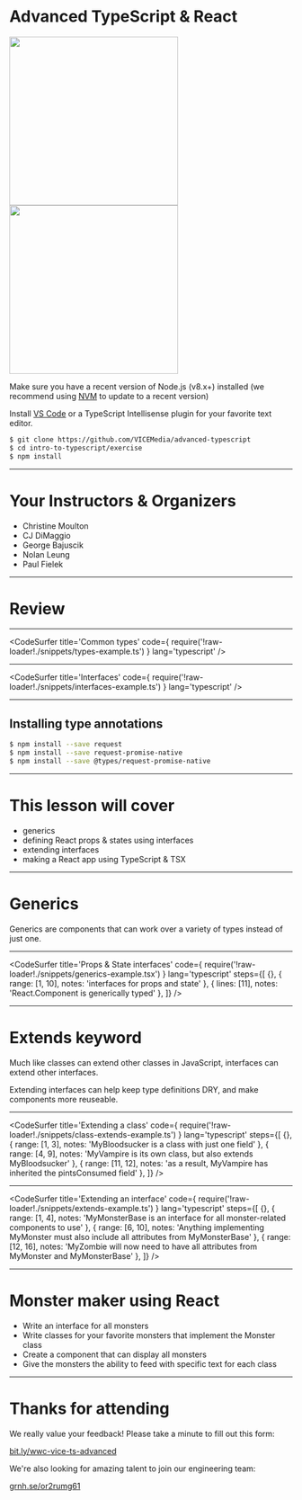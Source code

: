 

# Advanced TypeScript & React

<div>
  <img
    src="http://static-38.sinclairstoryline.com/resources/media/ed757400-735a-47d6-88e8-94d3243ffd45-7853125_G.jpg?1440651900354"
    width="300px"
  />
  <br />
  <img
    src="https://vice-web-statics-cdn.vice.com/logos/vice_logo_black.svg"
    width="300px"
  />
</div>

Make sure you have a recent version of Node.js (v8.x+) installed (we recommend using [NVM](https://github.com/creationix/nvm) to update to a recent version)

Install [VS Code](https://code.visualstudio.com/) or a TypeScript Intellisense plugin for your favorite text editor.

```bash
$ git clone https://github.com/VICEMedia/advanced-typescript
$ cd intro-to-typescript/exercise
$ npm install
```

---

# Your Instructors & Organizers

* Christine Moulton
* CJ DiMaggio
* George Bajuscik
* Nolan Leung
* Paul Fielek

---

# Review

---

<CodeSurfer
  title='Common types'
  code={ require('!raw-loader!./snippets/types-example.ts') }
  lang='typescript'
/>

---

<CodeSurfer
  title='Interfaces'
  code={ require('!raw-loader!./snippets/interfaces-example.ts') }
  lang='typescript'
/>

---

## Installing type annotations

```bash
$ npm install --save request
$ npm install --save request-promise-native
$ npm install --save @types/request-promise-native
```

---

# This lesson will cover

* generics
* defining React props & states using interfaces
* extending interfaces
* making a React app using TypeScript & TSX

---

# Generics

Generics are components that can work over a variety of types instead of just one.

---

<CodeSurfer
  title='Props & State interfaces'
  code={ require('!raw-loader!./snippets/generics-example.tsx') }
  lang='typescript'
  steps={[
    {},
    { range: [1, 10], notes: 'interfaces for props and state' },
    { lines: [11], notes: 'React.Component is generically typed' },
  ]}
/>

---

# Extends keyword

Much like classes can extend other classes in JavaScript, interfaces can extend other interfaces.

Extending interfaces can help keep type definitions DRY, and make components more reuseable.

---

<CodeSurfer
  title='Extending a class'
  code={ require('!raw-loader!./snippets/class-extends-example.ts') }
  lang='typescript'
  steps={[
    {},
    { range: [1, 3], notes: 'MyBloodsucker is a class with just one field' },
    { range: [4, 9], notes: 'MyVampire is its own class, but also extends MyBloodsucker' },
    { range: [11, 12], notes: 'as a result, MyVampire has inherited the pintsConsumed field' },
  ]}
/>

---

<CodeSurfer
  title='Extending an interface'
  code={ require('!raw-loader!./snippets/extends-example.ts') }
  lang='typescript'
  steps={[
    {},
    { range: [1, 4], notes: 'MyMonsterBase is an interface for all monster-related components to use' },
    { range: [6, 10], notes: 'Anything implementing MyMonster must also include all attributes from MyMonsterBase' },
    { range: [12, 16], notes: 'MyZombie will now need to have all attributes from MyMonster and MyMonsterBase' },
  ]}
/>

---

# Monster maker using React

* Write an interface for all monsters
* Write classes for your favorite monsters that implement the Monster class
* Create a component that can display all monsters
* Give the monsters the ability to feed with specific text for each class

---

# Thanks for attending

We really value your feedback! Please take a minute to fill out this form:

[bit.ly/wwc-vice-ts-advanced](http://bit.ly/wwc-vice-ts-advanced)

We're also looking for amazing talent to join our engineering team:

[grnh.se/or2rumg61](https://grnh.se/or2rumg61)

